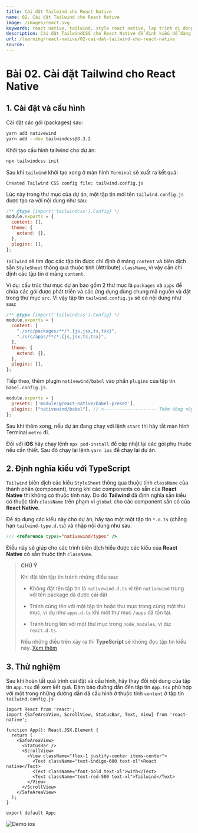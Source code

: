 ```yaml
---
title: Cài đặt Tailwind cho React Native
name: 02. Cài đặt Tailwind cho React Native
image: /images/react.svg
keywords: react native, tailwind, style react native, lap trinh di dong, ung dung di dong, lập trình di động, ứng dụng di động, mobile app
description: Cài đặt TailwindCSS cho React Native để định kiểu dễ dàng hơn.
url: /learning/react-native/02-cai-dat-tailwind-cho-react-native
source: 
---
```


# Bài 02. Cài đặt Tailwind cho React Native

## 1. Cài đặt và cấu hình

Cài đặt các gói (packages) sau:

```sh
yarn add nativewind
yarn add --dev tailwindcss@3.3.2
```

Khởi tạo cấu hình tailwind cho dự án:

```sh
npx tailwindcss init
```

Sau khi `tailwind` khởi tạo xong ở màn hình `Terminal` sẽ xuất ra kết quả:

```
Created Tailwind CSS config file: tailwind.config.js
```

Lúc này trong thư mục của dự án, một tập tin mới tên `tailwind.config.js` được tạo ra với nội dung như sau:

```javascript
/** @type {import('tailwindcss').Config} */
module.exports = {
  content: [],
  theme: {
    extend: {},
  },
  plugins: [],
};
```

`Tailwind` sẽ tìm đọc các tập tin được chỉ định ở mảng `content` và biên dịch sẵn `StyleSheet` thông qua 
thuộc tính (Attribute) `className`, vì vậy cần chỉ định các tập tin ở mảng `content`.

Ví dụ: cấu trúc thư mục dự án bao gồm 2 thư mục là `packages` và `apps` để chứa các gói được phát triển và 
các ứng dụng dùng chung mã nguồn và đặt trong thư mục `src`. Vì vậy tập tin `tailwind.config.js` sẽ có nội dung như sau:

```javascript
/** @type {import('tailwindcss').Config} */
module.exports = {
  content: [
    "./src/packages/**/*.{js,jsx,ts,tsx}",
    "./src/apps/**/*.{js,jsx,ts,tsx}",
  ],
  theme: {
    extend: {},
  },
  plugins: [],
};
```

Tiếp theo, thêm plugin `nativewind/babel` vào phần `plugins` của tập tin `babel.config.js`.

```javascript
module.exports = {
  presets: ['module:@react-native/babel-preset'],
  plugins: ["nativewind/babel"], // <-------------------- Thêm dòng này
};
```

Sau khi thêm xong, nếu dự án đang chạy với lệnh `start` thì hãy tắt màn hình Terminal `metro` đi.

Đối với **iOS** hãy chạy lệnh `npx pod-install` để cập nhật lại các gói phụ thuộc nếu cần thiết.
Sau đó chạy lại lệnh `yarn ios` để chạy lại dự án.

## 2. Định nghĩa kiểu với TypeScript

`Tailwind` biên dịch các kiểu `StyleSheet` thông qua thuộc tính `className` của thành phần 
(component), trong khi các components có sẵn của **React Native** thì không có thuộc tính này.
Do đó **Tailwind** đã định nghĩa sẵn kiểu có thuộc tính `className` trên phạm vi `global`
cho các component sẵn có của **React Native**.

Để áp dụng các kiểu này cho dự án, hãy tạo một một tập tin `*.d.ts` (chẳng hạn `tailwind-type.d.ts`)
và nhập nội dung như sau:

```typescript
/// <reference types="nativewind/types" />
```

Điều này sẽ giúp cho các trình biên dịch hiểu được các kiểu của **React Native** có sẵn thuộc 
tính `className`.

>
> **CHÚ Ý**
>
> Khi đặt tên tập tin tránh những điều sau:
>
> - Không đặt tên tập tin là `nativewind.d.ts` vì tên `nativewind` trùng với tên package đã được cài đặt
>
> - Tránh cùng tên với một tập tin hoặc thư mục trong cùng một thư mục, ví dụ như `apps.d.ts` 
> khi một  thư mục `/apps` đã tồn tại.
>
> - Tránh trùng tên với một thư mục trong `node_modules`, ví dụ: `react.d.ts`.
>
> Nếu những điều trên xảy ra thì **TypeScript** sẽ không đọc tập tin kiểu này. 
> [Xem thêm](https://www.nativewind.dev/getting-started/typescript)

## 3. Thử nghiệm

Sau khi hoàn tất quá trình cài đặt và cấu hình, hãy thay đổi nội dung của tập tin `App.tsx` để xem kết quả. 
Đảm bảo đường dẫn đến tập tin `App.tsx` phù hợp với một trong những đường dẫn đã cấu hình ở thuộc tính
`content` ở tập tin `tailwind.config.js`

```tsx
import React from 'react';
import {SafeAreaView, ScrollView, StatusBar, Text, View} from 'react-native';

function App(): React.JSX.Element {
  return (
    <SafeAreaView>
      <StatusBar />
      <ScrollView>
        <View className="flex-1 justify-center items-center">
          <Text className="text-indigo-600 text-xl">React native</Text>
          <Text className="font-bold text-xl">with</Text>
          <Text className="text-red-500 text-xl">Tailwind</Text>
        </View>
      </ScrollView>
    </SafeAreaView>
  );
}

export default App;
```

![Demo ios](/images/blog/react-native-02-0.png)